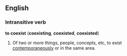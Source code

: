 ==English==
===Intransitive verb===
'''to coexist''' ('''coexisting''', '''coexisted''', '''coexisted''')

#Of two or more things, people, concepts, etc, to exist [[contemporaneously]] or in the same area.